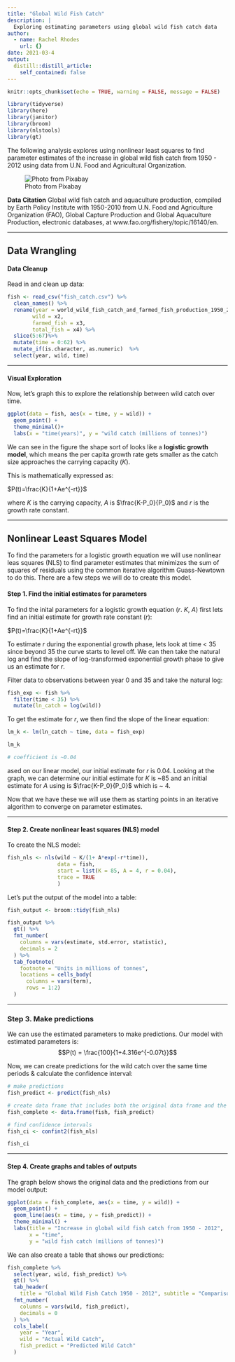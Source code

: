 ```yaml
---
title: "Global Wild Fish Catch"
description: |
  Exploring estimating parameters using global wild fish catch data
author:
  - name: Rachel Rhodes
    url: {}
date: 2021-03-4
output:
  distill::distill_article:
    self_contained: false
---
```



```r
knitr::opts_chunk$set(echo = TRUE, warning = FALSE, message = FALSE)

library(tidyverse)
library(here)
library(janitor)
library(broom)
library(nlstools)
library(gt)
```

The following analysis explores using nonlinear least squares to find parameter estimates of the increase in global wild fish catch from 1950 - 2012 using data from U.N. Food and Agricultural Organization.  

![Photo from Pixabay](fish.jpg)

**Data Citation** Global wild fish catch and aquaculture production, compiled by Earth Policy Institute with 1950-2010 from U.N. Food and Agriculture Organization (FAO), Global Capture Production and Global Aquaculture Production, electronic databases, at www.fao.org/fishery/topic/16140/en.

---

## Data Wrangling

#### Data Cleanup
Read in and clean up data:
```r
fish <- read_csv("fish_catch.csv") %>% 
  clean_names() %>% 
  rename(year = world_wild_fish_catch_and_farmed_fish_production_1950_2012, 
        wild = x2,
        farmed_fish = x3,
        total_fish = x4) %>% 
  slice(5:67)%>% 
  mutate(time = 0:62) %>% 
  mutate_if(is.character, as.numeric)  %>% 
  select(year, wild, time)
```

---

#### Visual Exploration
Now, let's graph this to explore the relationship between wild catch over time. 


```r
ggplot(data = fish, aes(x = time, y = wild)) +
  geom_point() +
  theme_minimal()+
  labs(x = "time(years)", y = "wild catch (millions of tonnes)")
```


We can see in the figure the shape sort of looks like a **logistic growth model**, which means the per capita growth rate gets smaller as the catch size approaches the carrying capacity ($K$). 

This is mathematically expressed as:

$P(t)=\frac{K}{1+Ae^{-rt}}$ 

where $K$ is the carrying capacity, $A$ is $\frac{K-P_0}{P_0}$ and $r$ is the growth rate constant.

---

## Nonlinear Least Squares Model

To find the parameters for a logistic growth equation we will use nonlinear leas squares (NLS) to find parameter estimates that minimizes the sum of squares of residuals using the common iterative algorithm Guass-Newtown to do this. There are a few  steps we will do to create this model. 


#### Step 1. Find the initial estimates for parameters

To find the inital parameters for a logistic growth equation ($r$. $K$, $A$) first lets find an initial estimate for growth rate constant ($r$):

$P(t)=\frac{K}{1+Ae^{-rt}}$ 

To estimate $r$ during the exponential growth phase, lets look at time < 35 since beyond 35 the curve starts to level off. We can then take the natural log and find the slope of log-transformed exponential growth phase to give us an estimate for $r$. 

Filter data to observations between year 0 and 35 and take the natural log:

```r
fish_exp <- fish %>% 
  filter(time < 35) %>% 
  mutate(ln_catch = log(wild))
```

To get the estimate for $r$, we then find the slope of the linear equation:

```r
lm_k <- lm(ln_catch ~ time, data = fish_exp)

lm_k

# coefficient is ~0.04
```

ased on our linear model, our initial estimate for $r$ is 0.04. Looking at the graph, we can determine our initial estimate for $K$ is ~85 and an initial estimate for $A$ using is $\frac{K-P_0}{P_0}$ which is ~ 4. 

Now that we have these we will use them as starting points in an iterative algorithm to converge on parameter estimates.  

---

#### Step 2. Create nonlinear least squares (NLS) model

To create the NLS model:

```r
fish_nls <- nls(wild ~ K/(1+ A*exp(-r*time)),
                data = fish,
                start = list(K = 85, A = 4, r = 0.04),
                trace = TRUE
                )
```

Let's put the output of the model into a table:

```r
fish_output <- broom::tidy(fish_nls)

fish_output %>% 
  gt() %>% 
  fmt_number(
    columns = vars(estimate, std.error, statistic),
    decimals = 2
  ) %>% 
  tab_footnote(
    footnote = "Units in millions of tonnes",
    locations = cells_body(
      columns = vars(term),
      rows = 1:2)
  )
```


---

### Step 3. Make predictions

We can use the estimated parameters to make predictions. Our model with estimated parameters is:
$$P(t) = \frac{100}{1+4.316e^{-0.07t}}$$


Now, we can create predictions for the wild catch over the same time periods & calculate the confidence interval:

```r
# make predictions 
fish_predict <- predict(fish_nls)

# create data frame that includes both the original data frame and the new predictions
fish_complete <- data.frame(fish, fish_predict)

# find confidence intervals
fish_ci <- confint2(fish_nls)

fish_ci
```

---

#### Step 4. Create graphs and tables of outputs

The graph below shows the original data and the predictions from our model output:

```r
ggplot(data = fish_complete, aes(x = time, y = wild)) +
  geom_point() +
  geom_line(aes(x = time, y = fish_predict)) +
  theme_minimal() +
  labs(title = "Increase in global wild fish catch from 1950 - 2012", 
       x = "time",
       y = "wild fish catch (millions of tonnes)")
```


We can also create a table that shows our predictions:

```r
fish_complete %>% 
  select(year, wild, fish_predict) %>% 
  gt() %>% 
  tab_header(
    title = "Global Wild Fish Catch 1950 - 2012", subtitle = "Comparison of actual and predicted fish catch in millions of tonnes") %>%
  fmt_number(
    columns = vars(wild, fish_predict),
    decimals = 0
  ) %>% 
  cols_label(
    year = "Year",
    wild = "Actual Wild Catch",
    fish_predict = "Predicted Wild Catch"
  ) 
  
```